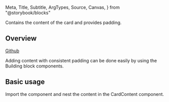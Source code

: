   Meta,
  Title,
  Subtitle,
  ArgTypes,
  Source,
  Canvas,
} from "@storybook/blocks"

<Meta of={CardContentStories} />

<Title>CardContent</Title>

<Subtitle>Contains the content of the card and provides padding.</Subtitle>

<Canvas of={CardContentStories.Demo} />

## Overview

[Github](https://github.com/recondesigns/brutalism-ui/tree/main/src/components/Card/CardContent.tsx)

Adding content with consistent padding can be done easily by using the Building block components.

## Basic usage

Import the component and nest the content in the CardContent component.

```js
import { Card, CardContent } from "ubiq-ui"
```

<Canvas of={CardContentStories.Default} sourceState="shown" />
